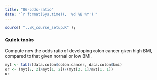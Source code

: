```yaml
---
title: "06-odds-ratio"
date: "`r format(Sys.time(), '%d %B %Y')`"
---
```


```r
source( "../R_course_setup.R" );
```

### Quick tasks

Compute now the odds ratio of developing colon cancer given high BMI, compared to that given normal or low BMI.

```r
myt <- table(data.colon$colon.cancer, data.colon$bmi)
or <- (myt[2, 2]/myt[1, 2])/(myt[2, 1]/myt[1, 1])
or
```
